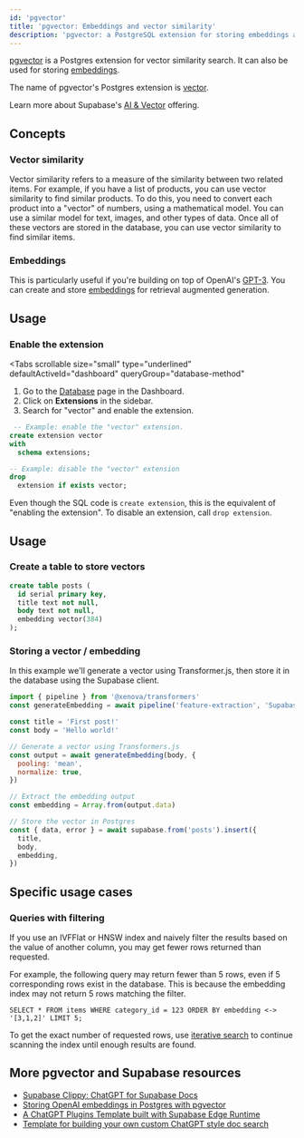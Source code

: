 ```yaml
---
id: 'pgvector'
title: 'pgvector: Embeddings and vector similarity'
description: 'pgvector: a PostgreSQL extension for storing embeddings and performing vector similarity search.'
---
```


[pgvector](https://github.com/pgvector/pgvector/) is a Postgres extension for vector similarity search. It can also be used for storing [embeddings](https://supabase.com/blog/openai-embeddings-postgres-vector).

<Admonition type="note">

The name of pgvector's Postgres extension is [vector](https://github.com/pgvector/pgvector/blob/258eaf58fdaff1843617ff59ea855e0768243fe9/README.md?plain=1#L64).

</Admonition>

Learn more about Supabase's [AI & Vector](/docs/guides/ai) offering.

## Concepts

### Vector similarity

Vector similarity refers to a measure of the similarity between two related items. For example, if you have a list of products, you can use vector similarity to find similar products. To do this, you need to convert each product into a "vector" of numbers, using a mathematical model. You can use a similar model for text, images, and other types of data. Once all of these vectors are stored in the database, you can use vector similarity to find similar items.

### Embeddings

This is particularly useful if you're building on top of OpenAI's [GPT-3](https://openai.com/blog/gpt-3-apps/). You can create and store [embeddings](/docs/guides/ai/quickstarts/generate-text-embeddings) for retrieval augmented generation.

## Usage

### Enable the extension

<Tabs
  scrollable
  size="small"
  type="underlined"
  defaultActiveId="dashboard"
  queryGroup="database-method"
>
<TabPanel id="dashboard" label="Dashboard">

1. Go to the [Database](https://supabase.com/dashboard/project/_/database/tables) page in the Dashboard.
2. Click on **Extensions** in the sidebar.
3. Search for "vector" and enable the extension.

</TabPanel>
<TabPanel id="sql" label="SQL">

```sql
 -- Example: enable the "vector" extension.
create extension vector
with
  schema extensions;

-- Example: disable the "vector" extension
drop
  extension if exists vector;
```

Even though the SQL code is `create extension`, this is the equivalent of "enabling the extension".
To disable an extension, call `drop extension`.

</TabPanel>
</Tabs>

## Usage

### Create a table to store vectors

```sql
create table posts (
  id serial primary key,
  title text not null,
  body text not null,
  embedding vector(384)
);
```

### Storing a vector / embedding

In this example we'll generate a vector using Transformer.js, then store it in the database using the Supabase client.

```js
import { pipeline } from '@xenova/transformers'
const generateEmbedding = await pipeline('feature-extraction', 'Supabase/gte-small')

const title = 'First post!'
const body = 'Hello world!'

// Generate a vector using Transformers.js
const output = await generateEmbedding(body, {
  pooling: 'mean',
  normalize: true,
})

// Extract the embedding output
const embedding = Array.from(output.data)

// Store the vector in Postgres
const { data, error } = await supabase.from('posts').insert({
  title,
  body,
  embedding,
})
```

## Specific usage cases

### Queries with filtering

If you use an IVFFlat or HNSW index and naively filter the results based on the value of another column, you may get fewer rows returned than requested.

For example, the following query may return fewer than 5 rows, even if 5 corresponding rows exist in the database. This is because the embedding index may not return 5 rows matching the filter.

```
SELECT * FROM items WHERE category_id = 123 ORDER BY embedding <-> '[3,1,2]' LIMIT 5;
```

To get the exact number of requested rows, use [iterative search](https://github.com/pgvector/pgvector/?tab=readme-ov-file#iterative-index-scans) to continue scanning the index until enough results are found.

## More pgvector and Supabase resources

- [Supabase Clippy: ChatGPT for Supabase Docs](https://supabase.com/blog/chatgpt-supabase-docs)
- [Storing OpenAI embeddings in Postgres with pgvector](https://supabase.com/blog/openai-embeddings-postgres-vector)
- [A ChatGPT Plugins Template built with Supabase Edge Runtime](https://supabase.com/blog/building-chatgpt-plugins-template)
- [Template for building your own custom ChatGPT style doc search](https://github.com/supabase-community/nextjs-openai-doc-search)

